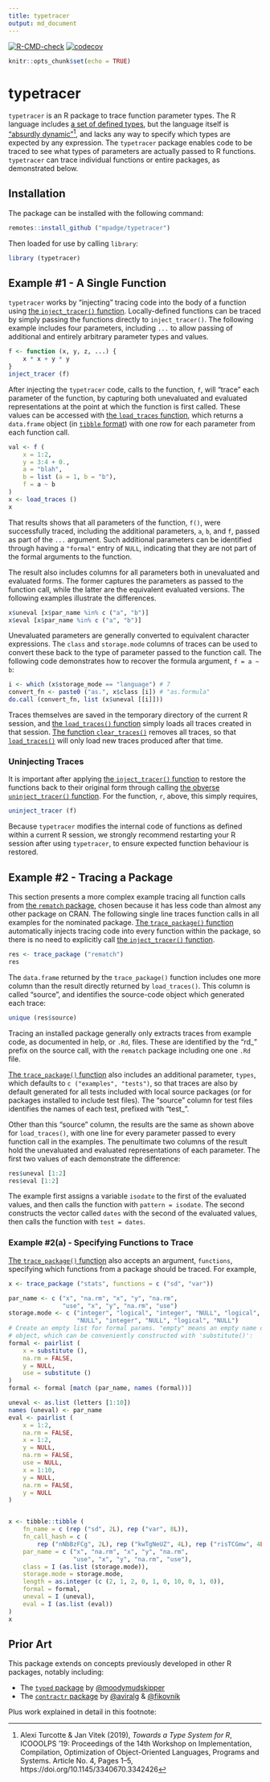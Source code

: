 ```yaml
---
title: typetracer
output: md_document
---
```


<!-- badges: start -->
[![R-CMD-check](https://github.com/mpadge/typetracer/workflows/R-CMD-check/badge.svg)](https://github.com/mpadge/typetracer/actions)
[![codecov](https://codecov.io/gh/mpadge/typetracer/branch/main/graph/badge.svg)](https://codecov.io/gh/mpadge/typetracer)
<!-- badges: end -->

```r
knitr::opts_chunk$set(echo = TRUE)
```

# typetracer

`typetracer` is an R package to trace function parameter types. The R language
includes [a set of defined
types](https://cran.r-project.org/doc/manuals/r-release/R-lang.html#Basic-types),
but the language itself is ["absurdly
dynamic"](https://dl.acm.org/doi/pdf/10.1145/3340670.3342426)[^1], and lacks
any way to specify which types are expected by any expression. The `typetracer`
package enables code to be traced to see what types of parameters are actually
passed to R functions. `typetracer` can trace individual functions or entire
packages, as demonstrated below.

[^1]: Alexi Turcotte & Jan Vitek (2019), *Towards a Type System for R*,
ICOOOLPS '19: Proceedings of the 14th Workshop on Implementation, Compilation, Optimization of Object-Oriented Languages, Programs and Systems.
Article No. 4, Pages 1–5, https://doi.org/10.1145/3340670.3342426

## Installation

The package can be installed with the following command:

```r
remotes::install_github ("mpadge/typetracer")
```

Then loaded for use by calling `library`:

```r
library (typetracer)
```


## Example #1 - A Single Function

`typetracer` works by "injecting" tracing code into the body of a function
using [the `inject_tracer()`
function](https://mpadge.github.io/typetracer/reference/inject_tracer.html).
Locally-defined functions can be traced by simply passing the functions
directly to `inject_tracer()`. The following example includes four parameters,
including `...` to allow passing of additional and entirely arbitrary parameter
types and values.

```r
f <- function (x, y, z, ...) {
    x * x + y * y
}
inject_tracer (f)
```

After injecting the `typetracer` code, calls to the function, `f`, will "trace"
each parameter of the function, by capturing both unevaluated and evaluated
representations at the point at which the function is first called. These
values can be accessed with [the `load_traces`
function](https://mpadge.github.io/typetracer/reference/load_traces.html),
which returns a `data.frame` object (in [`tibble`
format](https://tibble.tidyverse.org)) with one row for each parameter from
each function call.

```r
val <- f (
    x = 1:2,
    y = 3:4 + 0.,
    a = "blah",
    b = list (a = 1, b = "b"),
    f = a ~ b
)
x <- load_traces ()
x
```

That results shows that all parameters of the function, `f()`, were
successfully traced, including the additional parameters, `a`, `b`, and `f`,
passed as part of the `...` argument. Such additional parameters can be
identified through having a `"formal"` entry of `NULL`, indicating that they
are not part of the formal arguments to the function.

The result also includes columns for all parameters both in unevaluated and
evaluated forms. The former captures the parameters as passed to the function
call, while the latter are the equivalent evaluated versions. The following
examples illustrate the differences.

```r
x$uneval [x$par_name %in% c ("a", "b")]
x$eval [x$par_name %in% c ("a", "b")]
```

Unevaluated parameters are generally converted to equivalent character
expressions. The `class` and `storage.mode` columns of traces can be used to
convert these back to the type of parameter passed to the function call. The
following code demonstrates how to recover the formula argument, `f = a ~ b`:

```r
i <- which (x$storage_mode == "language") # 7
convert_fn <- paste0 ("as.", x$class [i]) # "as.formula"
do.call (convert_fn, list (x$uneval [[i]]))
```

Traces themselves are saved in the temporary directory of the current R
session, and [the `load_traces()`
function](https://mpadge.github.io/typetracer/reference/load_traces.html)
simply loads all traces created in that session. [The function
`clear_traces()`](https://mpadge.github.io/typetracer/reference/clear_traces.html)
removes all traces, so that
[`load_traces()`](https://mpadge.github.io/typetracer/reference/load_traces.html)
will only load new traces produced after that time.

### Uninjecting Traces

It is important after applying [the `inject_tracer()`
function](https://mpadge.github.io/typetracer/reference/inject_tracer.html) to
restore the functions back to their original form through calling [the obverse
`uninject_tracer()`
function](https://mpadge.github.io/typetracer/reference/uninject_tracer.html).
For the function, `r`, above, this simply requires,

```r
uninject_tracer (f)
```

Because `typetracer` modifies the internal code of functions as defined within
a current R session, we strongly recommend restarting your R session after
using `typetracer`, to ensure expected function behaviour is restored.


## Example #2 - Tracing a Package

This section presents a more complex example tracing all function calls from
[the `rematch` package](https://github.com/MangoTheCat/rematch), chosen because
it has less code than almost any other package on CRAN. The following single
line traces function calls in all examples for the nominated package. [The
`trace_package()`
function](https://mpadge.github.io/typetracer/reference/trace_package.html)
automatically injects tracing code into every
function within the package, so there is no need to explicitly call [the
`inject_tracer()`
function](https://mpadge.github.io/typetracer/reference/inject_tracer).

```r
res <- trace_package ("rematch")
res
```

The `data.frame` returned by the `trace_package()` function includes one
more column than the result directly returned by `load_traces()`. This column
is called "source", and identifies the source-code object which
generated each trace:

```r
unique (res$source)
```

Tracing an installed package generally only extracts traces from example code,
as documented in help, or `.Rd`, files. These are identified by the "rd_"
prefix on the source call, with the `rematch` package including one one `.Rd`
file.

[The `trace_package()`
function](https://mpadge.github.io/typetracer/reference/trace_package.html)
also includes an additional parameter, `types`, which defaults to `c
("examples", "tests")`, so that traces are also by default generated for all
tests included with local source packages (or for packages installed to include
test files). The "source" column for test files identifies the names of each
test, prefixed with "test_". 

Other than this "source" column, the results are the same as shown above for
`load_traces()`, with one line for every parameter passed to every function
call in the examples. The penultimate two columns of the result hold the
unevaluated and evaluated representations of each parameter. The first two
values of each demonstrate the difference:

```r
res$uneval [1:2]
res$eval [1:2]
```

The example first assigns a variable `isodate` to the first of the evaluated
values, and then calls the function with `pattern = isodate`. The second
constructs the vector called `dates` with the second of the evaluated values,
then calls the function with `test = dates`.

### Example #2(a) - Specifying Functions to Trace

[The `trace_package()`
function](https://mpadge.github.io/typetracer/reference/trace_package.html)
also accepts an argument, `functions`, specifying which functions from a
package should be traced. For example,

```r
x <- trace_package ("stats", functions = c ("sd", "var"))
```
```r
par_name <- c ("x", "na.rm", "x", "y", "na.rm",
               "use", "x", "y", "na.rm", "use")
storage.mode <- c ("integer", "logical", "integer", "NULL", "logical",
                   "NULL", "integer", "NULL", "logical", "NULL")
# Create an empty list for formal params. "empty" means an empty name or symbol
# object, which can be conveniently constructed with 'substitute()':
formal <- pairlist (
    x = substitute (),
    na.rm = FALSE,
    y = NULL,
    use = substitute ()
)
formal <- formal [match (par_name, names (formal))]

uneval <- as.list (letters [1:10])
names (uneval) <- par_name
eval <- pairlist (
    x = 1:2,
    na.rm = FALSE,
    x = 1:2,
    y = NULL,
    na.rm = FALSE,
    use = NULL,
    x = 1:10,
    y = NULL,
    na.rm = FALSE,
    y = NULL
)


x <- tibble::tibble (
    fn_name = c (rep ("sd", 2L), rep ("var", 8L)),
    fn_call_hash = c (
        rep ("nNbBzFCg", 2L), rep ("kwTgNeUZ", 4L), rep ("risTCGmw", 4L)),
    par_name = c ("x", "na.rm", "x", "y", "na.rm",
                  "use", "x", "y", "na.rm", "use"),
    class = I (as.list (storage.mode)),
    storage.mode = storage.mode,
    length = as.integer (c (2, 1, 2, 0, 1, 0, 10, 0, 1, 0)),
    formal = formal,
    uneval = I (uneval),
    eval = I (as.list (eval))
)
x
```

## Prior Art

This package extends on concepts previously developed in other R packages,
notably including:

- The [`typed` package](https://github.com/moodymudskipper/typed) by
  [@moodymudskipper](https://github.com/moodymudskipper)
- The [`contractr` package](https://github.com/PRL-PRG/contractr) by
  [@aviralg](https://github.com/aviralg) &
  [@fikovnik](https://github.com/fikovnik)

Plus work explained in detail in this footnote:<br>

